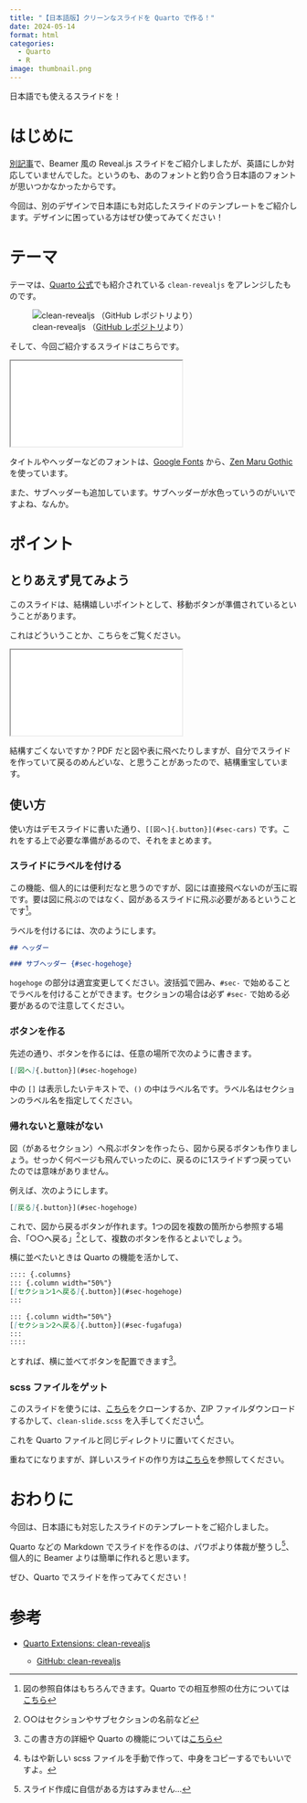 ```yaml
---
title: "【日本語版】クリーンなスライドを Quarto で作る！"
date: 2024-05-14
format: html
categories:
  - Quarto
  - R
image: thumbnail.png
---
```


日本語でも使えるスライドを！

# はじめに

[別記事](https://yo5uke.github.io/tips/240512_beamer/)で、Beamer 風の Reveal.js スライドをご紹介しましたが、英語にしか対応していませんでした。というのも、あのフォントと釣り合う日本語のフォントが思いつかなかったからです。

今回は、別のデザインで日本語にも対応したスライドのテンプレートをご紹介します。デザインに困っている方はぜひ使ってみてください！

# テーマ

テーマは、[Quarto 公式](https://quarto.org/docs/extensions/listing-revealjs.html)でも紹介されている `clean-revealjs` をアレンジしたものです。

![clean-revealjs （[GitHub レポジトリ](https://github.com/grantmcdermott/quarto-revealjs-clean?tab=readme-ov-file)より）](clean-revealjs.png)

そして、今回ご紹介するスライドはこちらです。

<div>

```{=html}
<iframe class="slide-deck" src="demo/demo1/"></iframe>
```

</div>

タイトルやヘッダーなどのフォントは、[Google Fonts](https://fonts.google.com/) から、[Zen Maru Gothic](https://fonts.google.com/specimen/Zen+Maru+Gothic?query=zen+) を使っています。

また、サブヘッダーも追加しています。サブヘッダーが水色っていうのがいいですよね、なんか。

# ポイント

## とりあえず見てみよう

このスライドは、結構嬉しいポイントとして、移動ボタンが準備されているということがあります。

これはどういうことか、こちらをご覧ください。

<div>

```{=html}
<iframe class="slide-deck" src="demo/demo2/"></iframe>
```

</div>

結構すごくないですか？PDF だと図や表に飛べたりしますが、自分でスライドを作っていて戻るのめんどいな、と思うことがあったので、結構重宝しています。

## 使い方

使い方はデモスライドに書いた通り、`[[図へ]{.button}](#sec-cars)` です。これをする上で必要な準備があるので、それをまとめます。

### スライドにラベルを付ける

この機能、個人的には便利だなと思うのですが、図には直接飛べないのが玉に瑕です。要は図に飛ぶのではなく、図があるスライドに飛ぶ必要があるということです^[図の参照自体はもちろんできます。Quarto での相互参照の仕方については[こちら](https://yo5uke.github.io/tips/240509_cross_reference/)]。

ラベルを付けるには、次のようにします。


```.markdown
## ヘッダー

### サブヘッダー {#sec-hogehoge}
```

`hogehoge` の部分は適宜変更してください。波括弧で囲み、`#sec-` で始めることでラベルを付けることができます。セクションの場合は必ず `#sec-` で始める必要があるので注意してください。

### ボタンを作る

先述の通り、ボタンを作るには、任意の場所で次のように書きます。

```.markdown
[[図へ]{.button}](#sec-hogehoge)
```

中の `[]` は表示したいテキストで、`()` の中はラベル名です。ラベル名はセクションのラベル名を指定してください。

### 帰れないと意味がない

図（があるセクション）へ飛ぶボタンを作ったら、図から戻るボタンも作りましょう。せっかく何ページも飛んでいったのに、戻るのに1スライドずつ戻っていたのでは意味がありません。

例えば、次のようにします。

```.markdown
[[戻る]{.button}](#sec-hogehoge)
```

これで、図から戻るボタンが作れます。1つの図を複数の箇所から参照する場合、「○○へ戻る」^[○○はセクションやサブセクションの名前など]として、複数のボタンを作るとよいでしょう。

横に並べたいときは Quarto の機能を活かして、

```.markdown
:::: {.columns}
::: {.column width="50%"}
[[セクション1へ戻る]{.button}](#sec-hogehoge)
:::

::: {.column width="50%"}
[[セクション2へ戻る]{.button}](#sec-fugafuga)
:::
::::
```

とすれば、横に並べてボタンを配置できます^[この書き方の詳細や Quarto の機能については[こちら](https://yo5uke.github.io/tips/240512_revealjs/)]。

### scss ファイルをゲット

このスライドを使うには、[こちら](https://github.com/yo5uke/clean-slide)をクローンするか、ZIP ファイルダウンロードするかして、`clean-slide.scss` を入手してください^[もはや新しい scss ファイルを手動で作って、中身をコピーするでもいいですよ。]。

これを Quarto ファイルと同じディレクトリに置いてください。

重ねてになりますが、詳しいスライドの作り方は[こちら](https://yo5uke.github.io/tips/240512_revealjs/)を参照してください。

# おわりに

今回は、日本語にも対忘したスライドのテンプレートをご紹介しました。

Quarto などの Markdown でスライドを作るのは、パワポより体裁が整うし^[スライド作成に自信がある方はすみません…]、個人的に Beamer よりは簡単に作れると思います。

ぜひ、Quarto でスライドを作ってみてください！

# 参考

- [Quarto Extensions: clean-revealjs](https://quarto.org/docs/extensions/listing-revealjs.html)

    - [GitHub: clean-revealjs](https://github.com/grantmcdermott/quarto-revealjs-clean?tab=readme-ov-file)
